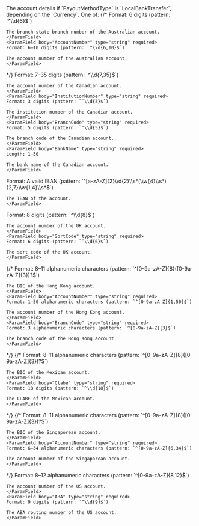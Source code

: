 <ParamField body="LocalBankTransfer" type="object" required>
The account details if `PayoutMethodType` is `LocalBankTransfer`, depending on the `Currency`. One of:
<Tabs>
{/* <Tab title="AUD">
  <ParamField body="AUD" type="object" required>
  <Expandable title="properties" defaultOpen>
    <ParamField body="BSB" type="string" required>
    Format: 6 digits (pattern: `^\\d{6}$`)

    The branch-state-branch number of the Australian account.
    </ParamField>
    <ParamField body="AccountNumber" type="string" required>
    Format: 6–10 digits (pattern: `^\\d{6,10}$`)

    The account number of the Australian account.
    </ParamField>
  </Expandable>
  </ParamField>
</Tab> */}
<Tab title="CAD">
  <ParamField body="CAD" type="object" required>
  <Expandable title="properties" defaultOpen>
    <ParamField body="AccountNumber" type="string" required>
    Format: 7–35 digits (pattern: `^\\d{7,35}$`)

    The account number of the Canadian account.
    </ParamField>
    <ParamField body="InstitutionNumber" type="string" required>
    Format: 3 digits (pattern: `^\\d{3}$`)
    
    The institution number of the Canadian account.
    </ParamField>
    <ParamField body="BranchCode" type="string" required>
    Format: 5 digits (pattern: `^\\d{5}$`)
    
    The branch code of the Canadian account.
    </ParamField>
    <ParamField body="BankName" type="string" required>
    Length: 1–50

    The bank name of the Canadian account.
    </ParamField>
  </Expandable>
  </ParamField>
</Tab>
<Tab title="EUR">
  <ParamField body="EUR" type="object" required>
  <Expandable title="properties" defaultOpen>
    <ParamField body="IBAN" type="string">
    Format: A valid IBAN (pattern: `^[a-zA-Z]{2}\\d{2}\\s*(\\w{4}\\s*){2,7}\\w{1,4}\\s*$`)

    The IBAN of the account.
    </ParamField>
  </Expandable>
  </ParamField>
</Tab>
<Tab title="GBP">
  <ParamField body="GBP" type="object" required>
  <Expandable title="properties" defaultOpen>
    <ParamField body="AccountNumber" type="string" required>
    Format: 8 digits (pattern: `^\\d{8}$`)
    
    The account number of the UK account.
    </ParamField>
    <ParamField body="SortCode" type="string" required>
    Format: 6 digits (pattern: `^\\d{6}$`)

    The sort code of the UK account.
    </ParamField>
  </Expandable>
  </ParamField>
</Tab>
{/* <Tab title="HKD">
  <ParamField body="HKD" type="object" required>
  <Expandable title="properties" defaultOpen>
    <ParamField body="BIC" type="string" required>
    Format: 8–11 alphanumeric characters (pattern: `^[0-9a-zA-Z]{8}([0-9a-zA-Z]{3})?$`)

    The BIC of the Hong Kong account.
    </ParamField>
    <ParamField body="AccountNumber" type="string" required>
    Format: 1–50 alphanumeric characters (pattern: `^[0-9a-zA-Z]{1,50}$`)

    The account number of the Hong Kong account.
    </ParamField>
    <ParamField body="BranchCode" type="string" required>
    Format: 3 alphanumeric characters (pattern: `^[0-9a-zA-Z]{3}$`)

    The branch code of the Hong Kong account.
    </ParamField>
  </Expandable>
  </ParamField>
</Tab> */}
{/* <Tab title="MXN">
  <ParamField body="MXN" type="object" required>
  <Expandable title="properties" defaultOpen>
    <ParamField body="BIC" type="string" required>
    Format: 8–11 alphanumeric characters (pattern: `^[0-9a-zA-Z]{8}([0-9a-zA-Z]{3})?$`)

    The BIC of the Mexican account.
    </ParamField>
    <ParamField body="Clabe" type="string" required>
    Format: 18 digits (pattern: `^\\d{18}$`)

    The CLABE of the Mexican account.
    </ParamField>
  </Expandable>
  </ParamField>
</Tab> */}
{/* <Tab title="SGD">
  <ParamField body="SGD" type="object" required>
  <Expandable title="properties" defaultOpen>
    <ParamField body="BIC" type="string" required>
    Format: 8–11 alphanumeric characters (pattern: `^[0-9a-zA-Z]{8}([0-9a-zA-Z]{3})?$`)

    The BIC of the Singaporean account.
    </ParamField>
    <ParamField body="AccountNumber" type="string" required>
    Format: 6–34 alphanumeric characters (pattern: `^[0-9a-zA-Z]{6,34}$`)

    The account number of the Singaporean account.
    </ParamField>
  </Expandable>
  </ParamField>
</Tab> */}
<Tab title="USD">
  <ParamField body="USD" type="object" required>
  <Expandable title="properties" defaultOpen>
    <ParamField body="AccountNumber" type="string" required>
    Format: 8–12 alphanumeric characters (pattern: `^[0-9a-zA-Z]{8,12}$`)

    The account number of the US account.
    </ParamField>
    <ParamField body="ABA" type="string" required>
    Format: 9 digits (pattern: `^\\d{9}$`)

    The ABA routing number of the US account.
    </ParamField>
  </Expandable>
  </ParamField>
</Tab>
</Tabs>
</ParamField>
